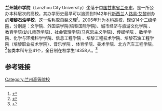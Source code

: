 {{University
|name=         兰州城市学院
|English_name  Lanzhou City University
|city=         [[兰州|兰州]]
|country=      {{PRC}}
|image=        
|motto=        
|type=         公立
|faculty=      1151
|president=    [[王汝锋|王汝锋]]
|Secretary=    [[阎晓辉|阎晓辉]]
|students=     14358
|campus=       
|area=      760亩
|affiliations= 
|website=      http://www.lzcu.edu.cn/
}}
'''兰州城市学院'''（Lanzhou City University）坐落于[[中国|中国]][[甘肃省|甘肃省]][[兰州市|兰州市]]，是一所公办本科层次的高校。其办学历史最早可以追溯到1942年代[[新西兰|新西兰]]人[[路易·艾黎|路易·艾黎]]创办的'''培黎石油学校'''，这一名称取自[[裴义理|裴义理]]<ref>{{cite web|url=http://gansu.gscn.com.cn/system/2017/05/11/011700309.shtml|title=路易·艾黎 传承百年“工匠精神”|publisher=兰州晨报|date=2017-05-11|accessdate=2019-06-21|archive-date=2020-09-15|archive-url=https://web.archive.org/web/20200915033453/http://gansu.gscn.com.cn/system/2017/05/11/011700309.shtml|dead-url=no}}</ref>。2006年升为[[本科高校|本科高校]]，现设14个[[二级学院|二级学院]]，分别是：文学院、外国语学院(培黎国际学院)、城市经济与旅游文化学院 、教育学院(幼儿师范学院)、社会管理学院(马克思主义学院)、传媒学院 、数学学院、化学与环境科学学院、信息工程学院 、培黎工程技术学院、培黎石油工程学院（培黎职业技术学院）、音乐学院 、体育学院、美术学院、北方汽车工程学院。<ref>{{Cite web|url =http://www.lzcu.edu.cn/Gaikuang/ShowArticle.asp?ArticleID=747|title =机构设置|author =|date =|publisher =|language =zh-hans|accessdate =|quote =|deadurl =yes|archiveurl =https://web.archive.org/web/20140714111506/http://www.lzcu.edu.cn/Gaikuang/ShowArticle.asp?ArticleID=747|archivedate =2014-07-14}}</ref>各类本科专业41个，全日制在校学生14358人。<ref>{{Cite web|url =http://www.lzcu.edu.cn/Gaikuang/ShowArticle.asp?ArticleID=745）|title =学校简介|author =|date =|publisher =|language =zh-hans|accessdate =|quote =兰州城市学院是2006年经教育部批准成立的一所普通全日制本科大学，其前身是1958年成立的兰州师专和新西兰国际友人路易·艾黎于上世纪40年代创办的培黎石油学校。学校现占地面积760亩。学校现有教职工1151人，有教授87人、副教授254人，博士、硕士579人。学校现设14个二级学院，有甘肃省城市发展研究院等23个研究院（所），各类本科专业41个，全日制在校学生14358人。|deadurl =yes|archiveurl =https://web.archive.org/web/20140819084202/http://www.lzcu.edu.cn/Gaikuang/ShowArticle.asp?ArticleID=745%EF%BC%89|archivedate =2014-08-19}}</ref>

==参考链接==
{{Reflist}}
{{Univ-stub}}
{{甘肃高等院校}}

[[Category:兰州高等院校|Category:兰州高等院校]]